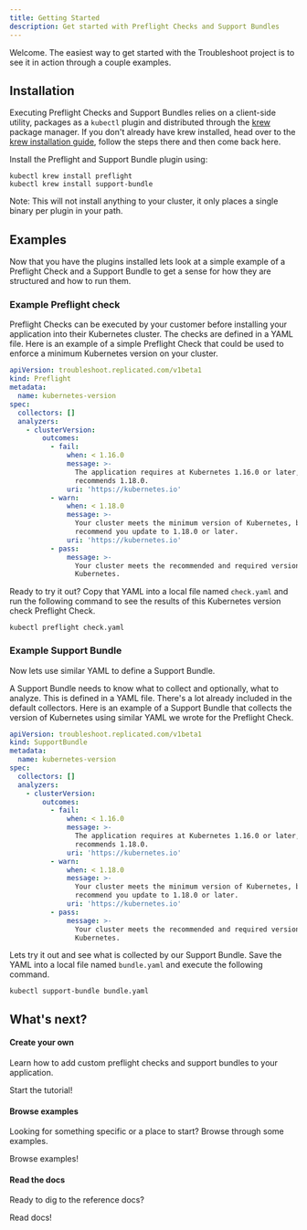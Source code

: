 ```yaml
---
title: Getting Started
description: Get started with Preflight Checks and Support Bundles
---
```



Welcome.
The easiest way to get started with the Troubleshoot project is to see it in action through a couple examples. 

## Installation
Executing Preflight Checks and Support Bundles relies on a client-side utility, packages as a `kubectl` plugin and distributed through the [krew](https://krew.dev/) package manager.
If you don't already have krew installed, head over to the [krew installation guide](https://krew.sigs.k8s.io/docs/user-guide/setup/install/), follow the steps there and then come back here.

Install the Preflight and Support Bundle plugin using:

```shell
kubectl krew install preflight
kubectl krew install support-bundle
```

Note: This will not install anything to your cluster, it only places a single binary per plugin in your path.

## Examples

Now that you have the plugins installed lets look at a simple example of a Preflight Check and a Support Bundle to get a sense for how they are structured and how to run them.

### Example Preflight check

Preflight Checks can be executed by your customer before installing your application into their Kubernetes cluster. The checks are defined in a YAML file. Here is an example of a simple Preflight Check that could be used to enforce a minimum Kubernetes version on your cluster.

```yaml
apiVersion: troubleshoot.replicated.com/v1beta1
kind: Preflight
metadata:
  name: kubernetes-version
spec:
  collectors: []
  analyzers:
    - clusterVersion:
        outcomes:
          - fail:
              when: < 1.16.0
              message: >-
                The application requires at Kubernetes 1.16.0 or later, and
                recommends 1.18.0.
              uri: 'https://kubernetes.io'
          - warn:
              when: < 1.18.0
              message: >-
                Your cluster meets the minimum version of Kubernetes, but we
                recommend you update to 1.18.0 or later.
              uri: 'https://kubernetes.io'
          - pass:
              message: >-
                Your cluster meets the recommended and required versions of
                Kubernetes.
```

Ready to try it out? Copy that YAML into a local file named `check.yaml` and run the following command to see the results of this Kubernetes version check Preflight Check.

```shell
kubectl preflight check.yaml
```

### Example Support Bundle

Now lets use similar YAML to define a Support Bundle.

A Support Bundle needs to know what to collect and optionally, what to analyze. This is defined in a YAML file. There's a lot already included in the default collectors. Here is an example of a Support Bundle that collects the version of Kubernetes using similar YAML we wrote for the Preflight Check.

```yaml
apiVersion: troubleshoot.replicated.com/v1beta1
kind: SupportBundle
metadata:
  name: kubernetes-version
spec:
  collectors: []
  analyzers:
    - clusterVersion:
        outcomes:
          - fail:
              when: < 1.16.0
              message: >-
                The application requires at Kubernetes 1.16.0 or later, and
                recommends 1.18.0.
              uri: 'https://kubernetes.io'
          - warn:
              when: < 1.18.0
              message: >-
                Your cluster meets the minimum version of Kubernetes, but we
                recommend you update to 1.18.0 or later.
              uri: 'https://kubernetes.io'
          - pass:
              message: >-
                Your cluster meets the recommended and required versions of
                Kubernetes.
```

Lets try it out and see what is collected by our Support Bundle. Save the YAML into a local file named `bundle.yaml` and execute the following command.

```shell
kubectl support-bundle bundle.yaml
```

## What's next?

<div class="side-by-side">
  <div class="flex1 flex-column justifyContent--spaceBetween">
    <div class="flex-auto">
      <h4>Create your own</h4>
      <p>Learn how to add custom preflight checks and support bundles to your application.</p>
    </div>
    <div>
      <Link to="/preflight/introduction" class="custom-button primary">
        Start the tutorial!
      </Link>
    </div>
  </div>

  <div class="flex1 flex-column justifyContent--spaceBetween">
    <div class="flex-auto">
      <h4>Browse examples</h4>
      <p>
      Looking for something specific or a place to start? Browse through some examples.
      </p>
    </div>
    <div>
      <Link to="/explore" class="custom-button primary">
        Browse examples!
      </Link>
    </div>
  </div>

  <div class="flex1 flex-column justifyContent--spaceBetween">
    <div class="flex1">
      <h4>Read the docs</h4>
      <p>
      Ready to dig to the reference docs?
      </p>
    </div>
    <div>
      <Link to="/collect" class="custom-button primary">
        Read docs!
      </Link>
    </div>
  </div>
</div>
